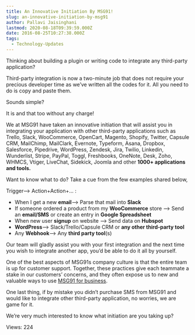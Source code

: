 ```yaml
---
title: An Innovative Initiation By MSG91!
slug: an-innovative-initiation-by-msg91
author: Pallavi Jaisinghani
lastmod: 2020-08-18T09:39:59.000Z
date: 2016-08-25T10:27:38.000Z
tags:
  - Technology-Updates
---
```

Thinking about building a plugin or writing code to integrate any third-party application?


Third-party integration is now a two-minute job that does not require your precious developer time as we’ve written all the codes for it. All you need to do is copy and paste them. 

Sounds simple?


It is and that too without any charge!


We at MSG91 have taken an innovative initiation that will assist you in integrating your application with other third-party applications such as Trello, Slack, WooCommerce, OpenCart, Magento, Shopify, Twitter, Capsule CRM, MailChimp, MailClark, Evernote, Typeform, Asana, Dropbox, Salesforce, Pipedrive, WordPress, Zendesk, Jira, Twilio, Linkedin, Wunderlist, Stripe, PayPal, Toggl, Freshbooks, OneNote, Desk, Zoho, WHMCS, Vtiger, LiveChat, Sidekick, Joomla and other **1000+ applications and tools.**


Want to know what to do? Take a cue from the few examples shared below,


Trigger—> Action+Action+… :


* When I get a new **email**—> Parse that mail into **Slack**
* If someone ordered a product from my **WooCommerce** store —> Send an **email/SMS** or create an entry in **Google Spreadsheet**
* When new user **signup** on website —> Send data on **Hubspot**
* **WordPress**—> Slack/Trello/Capsule CRM or **any other third-party tool**
* Any **Webhook**—> Any **third party tool**(s)


Our team will gladly assist you with your first integration and the next time you wish to integrate another app, you’d be able to do it all by yourself. 


One of the best aspects of MSG91s company culture is that the entire team is up for customer support. Together, these practices give each teammate a stake in our customers’ concerns, and they often expose us to new and valuable ways to use  [MSG91 for business](https://msg91.com "SMS for business").


One last thing, if by mistake you didn’t purchase SMS from MSG91 and would like to integrate other third-party application, no worries, we are game for it.


We’re very much interested to know what initiation are you taking up?


 Views: 224



